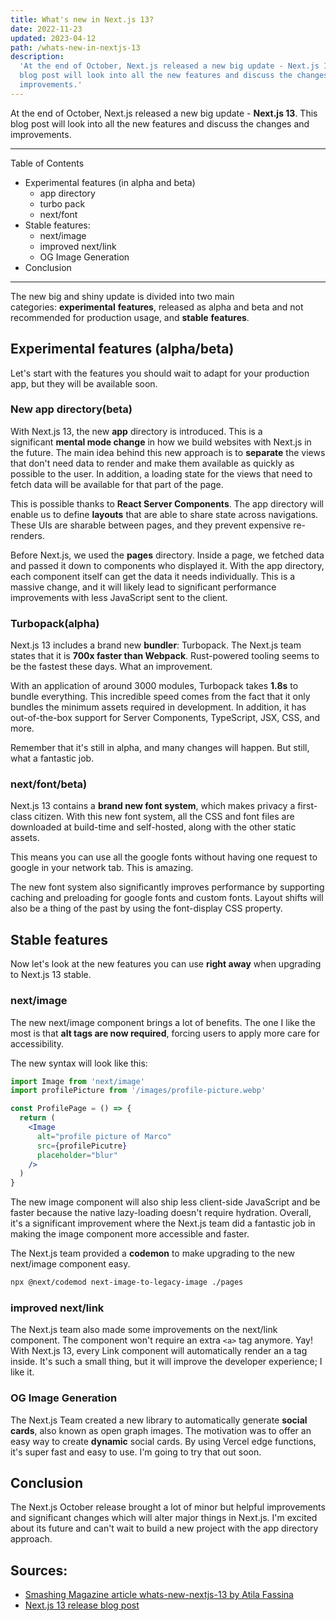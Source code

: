 ```yaml
---
title: What's new in Next.js 13?
date: 2022-11-23
updated: 2023-04-12
path: /whats-new-in-nextjs-13
description:
  'At the end of October, Next.js released a new big update - Next.js 13. This
  blog post will look into all the new features and discuss the changes and
  improvements.'
---
```


At the end of October, Next.js released a new big update - **Next.js 13**. This
blog post will look into all the new features and discuss the changes and
improvements.

---

Table of Contents

- Experimental features (in alpha and beta)
  - app directory
  - turbo pack
  - next/font
- Stable features:
  - next/image
  - improved next/link
  - OG Image Generation
- Conclusion

---

The new big and shiny update is divided into two main
categories: **experimental** **features**, released as alpha and beta and not
recommended for production usage, and **stable** **features**.

## Experimental features (alpha/beta)

Let's start with the features you should wait to adapt for your production app,
but they will be available soon.

### New app directory(beta)

With Next.js 13, the new **app** directory is introduced. This is a
significant **mental mode change** in how we build websites with Next.js in the
future. The main idea behind this new approach is to **separate** the views that
don't need data to render and make them available as quickly as possible to the
user. In addition, a loading state for the views that need to fetch data will be
available for that part of the page.

This is possible thanks to **React Server Components**. The app directory will
enable us to define **layouts** that are able to share state across navigations.
These UIs are sharable between pages, and they prevent expensive re-renders.

Before Next.js, we used the **pages** directory. Inside a page, we fetched data
and passed it down to components who displayed it. With the app directory, each
component itself can get the data it needs individually. This is a massive
change, and it will likely lead to significant performance improvements with
less JavaScript sent to the client.

### Turbopack(alpha)

Next.js 13 includes a brand new **bundler**: Turbopack. The Next.js team states
that it is **700x faster than Webpack**. Rust-powered tooling seems to be the
fastest these days. What an improvement.

With an application of around 3000 modules, Turbopack takes **1.8s** to bundle
everything. This incredible speed comes from the fact that it only bundles the
minimum assets required in development. In addition, it has out-of-the-box
support for Server Components, TypeScript, JSX, CSS, and more.

Remember that it's still in alpha, and many changes will happen. But still, what
a fantastic job.

### next/font/beta)

Next.js 13 contains a **brand new font system**, which makes privacy a
first-class citizen. With this new font system, all the CSS and font files are
downloaded at build-time and self-hosted, along with the other static assets.

This means you can use all the google fonts without having one request to google
in your network tab. This is amazing.

The new font system also significantly improves performance by supporting
caching and preloading for google fonts and custom fonts. Layout shifts will
also be a thing of the past by using the font-display CSS property.

## Stable features

Now let's look at the new features you can use **right away** when upgrading to
Next.js 13 stable.

### next/image

The new next/image component brings a lot of benefits. The one I like the most
is that **alt tags are now required**, forcing users to apply more care for
accessibility.

The new syntax will look like this:

```jsx
import Image from 'next/image'
import profilePicture from '/images/profile-picture.webp'

const ProfilePage = () => {
  return (
    <Image
      alt="profile picture of Marco"
      src={profilePicutre}
      placeholder="blur"
    />
  )
}
```

The new image component will also ship less client-side JavaScript and be faster
because the native lazy-loading doesn't require hydration. Overall, it's a
significant improvement where the Next.js team did a fantastic job in making the
image component more accessible and faster.

The Next.js team provided a **codemon** to make upgrading to the new next/image
component easy.

```bash
npx @next/codemod next-image-to-legacy-image ./pages
```

### improved next/link

The Next.js team also made some improvements on the next/link component. The
component won't require an extra `<a>` tag anymore. Yay! With Next.js 13, every
Link component will automatically render an a tag inside. It's such a small
thing, but it will improve the developer experience; I like it.

### OG Image Generation

The Next.js Team created a new library to automatically generate **social
cards**, also known as open graph images. The motivation was to offer an easy
way to create **dynamic** social cards. By using Vercel edge functions, it's
super fast and easy to use. I'm going to try that out soon.

## Conclusion

The Next.js October release brought a lot of minor but helpful improvements and
significant changes which will alter major things in Next.js. I'm excited about
its future and can't wait to build a new project with the app directory
approach.

## Sources:

- [Smashing Magazine article whats-new-nextjs-13 by Atila Fassina](https://www.smashingmagazine.com/2022/11/whats-new-nextjs-13/)
- [Next.js 13 release blog post](https://nextjs.org/blog/next-13)
